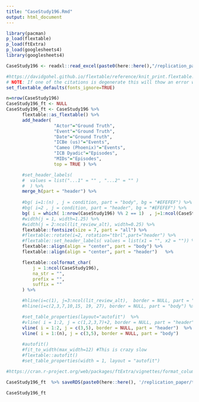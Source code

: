 ```yaml
---
title: "CaseStudy196.Rmd"
output: html_document
---
```


```r

library(pacman)
p_load(flextable)
p_load(ftExtra)
p_load(googlesheets4)
library(googlesheets4)

```

```r
CaseStudy196 <- readxl::read_excel(paste0(here::here(),"/replication_paper/data/in/CaseStudies.xlsx"), sheet="CaseStudy196")

```


```r

#https://davidgohel.github.io/flextable/reference/knit_print.flextable.html#chunk-options
# NOTE: If one of the citations is degenerate this will thow an error when knitting that is annoying to track down. You have to remove cite by cite to see which one it is.
set_flextable_defaults(fonts_ignore=TRUE)

n=nrow(CaseStudy196)
CaseStudy196_ft <- NULL
CaseStudy196_ft <- CaseStudy196 %>%
      flextable::as_flextable() %>%
      add_header( 
                  "Actor"="Ground Truth",
                  "Event"="Ground Truth",
                  "Date"="Ground Truth",
                  "ICBe (us)"="Events",
                  "Cameo (Phoenix)"="Events",
                  "ICB Dyadic"="Episodes",
                  "MIDs"="Episodes",
                  top = TRUE ) %>%

      #set_header_labels(
      #  values = list("...1" = "" , "...2" = "" ) 
      #  ) %>%
      merge_h(part = "header") %>%
  
      #bg( i=1:(n) , j = condition, part = "body", bg = "#EFEFEF") %>%
      #bg( i=2 , j = condition, part = "header", bg = "#EFEFEF") %>%
      bg( i = which( 1:nrow(CaseStudy196) %% 2 == 1)  , j=1:ncol(CaseStudy196), part = "body", bg = "#EFEFEF") %>%
      #width(j = 1, width=1.25) %>%
      #width(j = 2:ncol(lit_review_alt), width=0.25) %>%
      flextable::fontsize(size = 7, part = "all") %>%
      #flextable::rotate(i=2, rotation="tbrl",part="header") %>%
      #flextable::set_header_labels( values = list(x1 = "", x2 = "")) %>%
      flextable::align(align = "center", part = "body") %>%
      flextable::align(align = "center", part = "header")   %>%

      flextable::colformat_char(
          j = 1:ncol(CaseStudy196),
          na_str = "",
          prefix = "",
          suffix = ""
      ) %>%

      #hline(i=c(1), j=3:ncol(lit_review_alt),  border = NULL, part = "header") %>%
      #hline(i=c(2,3,7,10,15, 19, 27), border = NULL, part = "body") %>% #,10,14, 20,27,37, n

      #set_table_properties(layout="autofit")  %>%
      #vline( i = 1:2, j = c(1,2,3,7)+2, border = NULL, part = "header") %>%
      vline( i = 1:2, j = c(3,5), border = NULL, part = "header")  %>%
      vline( i = 1:(n), j = c(3,5), border = NULL, part = "body") 
  
      #autofit()
      #fit_to_width(max_width=12) #This is crazy slow
      #flextable::autofit() 
      #set_table_properties(width = 1, layout = "autofit")

#https://cran.r-project.org/web/packages/ftExtra/vignettes/format_columns.html

CaseStudy196_ft  %>% saveRDS(paste0(here::here(), '/replication_paper/tables/CaseStudy196_ft.Rds'))

CaseStudy196_ft 
  
  

```
